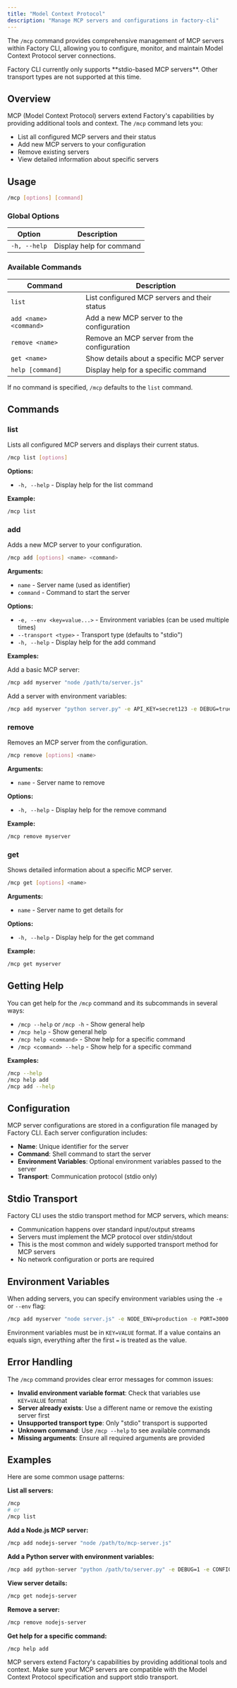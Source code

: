 ```yaml
---
title: "Model Context Protocol"
description: "Manage MCP servers and configurations in factory-cli"
---
```


The `/mcp` command provides comprehensive management of MCP servers within Factory CLI, allowing you to configure, monitor, and maintain Model Context Protocol server connections.

<Note>
    Factory CLI currently only supports **stdio-based MCP servers**. Other transport types are not
    supported at this time.
</Note>

## Overview

MCP (Model Context Protocol) servers extend Factory's capabilities by providing additional tools and context. The `/mcp` command lets you:

-   List all configured MCP servers and their status
-   Add new MCP servers to your configuration
-   Remove existing servers
-   View detailed information about specific servers

## Usage

```bash
/mcp [options] [command]
```

### Global Options

| Option       | Description              |
| ------------ | ------------------------ |
| `-h, --help` | Display help for command |

### Available Commands

| Command                | Description                                  |
| ---------------------- | -------------------------------------------- |
| `list`                 | List configured MCP servers and their status |
| `add <name> <command>` | Add a new MCP server to the configuration    |
| `remove <name>`        | Remove an MCP server from the configuration  |
| `get <name>`           | Show details about a specific MCP server     |
| `help [command]`       | Display help for a specific command          |

<Note>If no command is specified, `/mcp` defaults to the `list` command.</Note>

## Commands

### list

Lists all configured MCP servers and displays their current status.

```bash
/mcp list [options]
```

**Options:**

-   `-h, --help` - Display help for the list command

**Example:**

```bash
/mcp list
```

### add

Adds a new MCP server to your configuration.

```bash
/mcp add [options] <name> <command>
```

**Arguments:**

-   `name` - Server name (used as identifier)
-   `command` - Command to start the server

**Options:**

-   `-e, --env <key=value...>` - Environment variables (can be used multiple times)
-   `--transport <type>` - Transport type (defaults to "stdio")
-   `-h, --help` - Display help for the add command

**Examples:**

Add a basic MCP server:

```bash
/mcp add myserver "node /path/to/server.js"
```

Add a server with environment variables:

```bash
/mcp add myserver "python server.py" -e API_KEY=secret123 -e DEBUG=true
```

### remove

Removes an MCP server from the configuration.

```bash
/mcp remove [options] <name>
```

**Arguments:**

-   `name` - Server name to remove

**Options:**

-   `-h, --help` - Display help for the remove command

**Example:**

```bash
/mcp remove myserver
```

### get

Shows detailed information about a specific MCP server.

```bash
/mcp get [options] <name>
```

**Arguments:**

-   `name` - Server name to get details for

**Options:**

-   `-h, --help` - Display help for the get command

**Example:**

```bash
/mcp get myserver
```

## Getting Help

You can get help for the `/mcp` command and its subcommands in several ways:

-   `/mcp --help` or `/mcp -h` - Show general help
-   `/mcp help` - Show general help
-   `/mcp help <command>` - Show help for a specific command
-   `/mcp <command> --help` - Show help for a specific command

**Examples:**

```bash
/mcp --help
/mcp help add
/mcp add --help
```

## Configuration

MCP server configurations are stored in a configuration file managed by Factory CLI. Each server configuration includes:

-   **Name**: Unique identifier for the server
-   **Command**: Shell command to start the server
-   **Environment Variables**: Optional environment variables passed to the server
-   **Transport**: Communication protocol (stdio only)

## Stdio Transport

Factory CLI uses the stdio transport method for MCP servers, which means:

-   Communication happens over standard input/output streams
-   Servers must implement the MCP protocol over stdin/stdout
-   This is the most common and widely supported transport method for MCP servers
-   No network configuration or ports are required

## Environment Variables

When adding servers, you can specify environment variables using the `-e` or `--env` flag:

```bash
/mcp add myserver "node server.js" -e NODE_ENV=production -e PORT=3000 -e API_URL=https://api.example.com
```

Environment variables must be in `KEY=VALUE` format. If a value contains an equals sign, everything after the first `=` is treated as the value.

## Error Handling

The `/mcp` command provides clear error messages for common issues:

-   **Invalid environment variable format**: Check that variables use `KEY=VALUE` format
-   **Server already exists**: Use a different name or remove the existing server first
-   **Unsupported transport type**: Only "stdio" transport is supported
-   **Unknown command**: Use `/mcp --help` to see available commands
-   **Missing arguments**: Ensure all required arguments are provided

## Examples

Here are some common usage patterns:

**List all servers:**

```bash
/mcp
# or
/mcp list
```

**Add a Node.js MCP server:**

```bash
/mcp add nodejs-server "node /path/to/mcp-server.js"
```

**Add a Python server with environment variables:**

```bash
/mcp add python-server "python /path/to/server.py" -e DEBUG=1 -e CONFIG_PATH=/etc/config
```

**View server details:**

```bash
/mcp get nodejs-server
```

**Remove a server:**

```bash
/mcp remove nodejs-server
```

**Get help for a specific command:**

```bash
/mcp help add
```

<Tip>
    MCP servers extend Factory's capabilities by providing additional tools and context. Make sure
    your MCP servers are compatible with the Model Context Protocol specification and support stdio
    transport.
</Tip>

